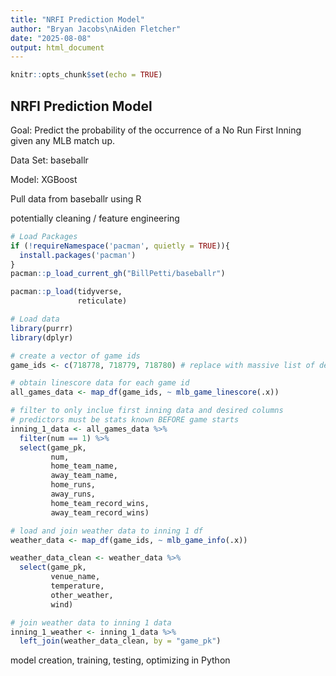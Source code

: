 ```yaml
---
title: "NRFI Prediction Model"
author: "Bryan Jacobs\nAiden Fletcher"
date: "2025-08-08"
output: html_document
---
```


```r
knitr::opts_chunk$set(echo = TRUE)
```

## NRFI Prediction Model

Goal: Predict the probability of the occurrence of a No Run First Inning given any MLB match up.

Data Set: baseballr

Model: XGBoost

Pull data from baseballr using R

potentially cleaning / feature engineering

```r
# Load Packages
if (!requireNamespace('pacman', quietly = TRUE)){
  install.packages('pacman')
}
pacman::p_load_current_gh("BillPetti/baseballr")

pacman::p_load(tidyverse,
               reticulate)
```

```r
# Load data
library(purrr)
library(dplyr)

# create a vector of game ids
game_ids <- c(718778, 718779, 718780) # replace with massive list of desired game ids

# obtain linescore data for each game id
all_games_data <- map_df(game_ids, ~ mlb_game_linescore(.x))

# filter to only inclue first inning data and desired columns
# predictors must be stats known BEFORE game starts
inning_1_data <- all_games_data %>%
  filter(num == 1) %>%
  select(game_pk, 
         num, 
         home_team_name, 
         away_team_name,
         home_runs,
         away_runs,
         home_team_record_wins, 
         away_team_record_wins)

# load and join weather data to inning 1 df
weather_data <- map_df(game_ids, ~ mlb_game_info(.x))

weather_data_clean <- weather_data %>%
  select(game_pk,
         venue_name,
         temperature,
         other_weather,
         wind)

# join weather data to inning 1 data
inning_1_weather <- inning_1_data %>%
  left_join(weather_data_clean, by = "game_pk")
```

model creation, training, testing, optimizing in Python

```python

```
